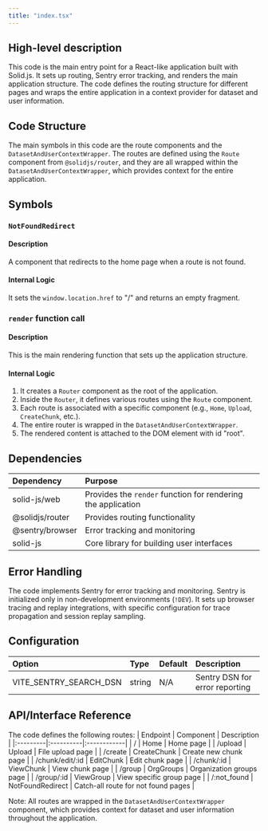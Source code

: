 ```yaml
---
title: "index.tsx"
---
```


## High-level description
This code is the main entry point for a React-like application built with Solid.js. It sets up routing, Sentry error tracking, and renders the main application structure. The code defines the routing structure for different pages and wraps the entire application in a context provider for dataset and user information.

## Code Structure
The main symbols in this code are the route components and the `DatasetAndUserContextWrapper`. The routes are defined using the `Route` component from `@solidjs/router`, and they are all wrapped within the `DatasetAndUserContextWrapper`, which provides context for the entire application.

## Symbols

### `NotFoundRedirect`
#### Description
A component that redirects to the home page when a route is not found.

#### Internal Logic
It sets the `window.location.href` to "/" and returns an empty fragment.

### `render` function call
#### Description
This is the main rendering function that sets up the application structure.

#### Internal Logic
1. It creates a `Router` component as the root of the application.
2. Inside the `Router`, it defines various routes using the `Route` component.
3. Each route is associated with a specific component (e.g., `Home`, `Upload`, `CreateChunk`, etc.).
4. The entire router is wrapped in the `DatasetAndUserContextWrapper`.
5. The rendered content is attached to the DOM element with id "root".

## Dependencies
| Dependency | Purpose |
|:-----------|:--------|
| solid-js/web | Provides the `render` function for rendering the application |
| @solidjs/router | Provides routing functionality |
| @sentry/browser | Error tracking and monitoring |
| solid-js | Core library for building user interfaces |

## Error Handling
The code implements Sentry for error tracking and monitoring. Sentry is initialized only in non-development environments (`!DEV`). It sets up browser tracing and replay integrations, with specific configuration for trace propagation and session replay sampling.

## Configuration
| Option | Type | Default | Description |
|:-------|:-----|:--------|:------------|
| VITE_SENTRY_SEARCH_DSN | string | N/A | Sentry DSN for error reporting |

## API/Interface Reference
The code defines the following routes:
| Endpoint | Component | Description |
|:---------|:----------|:------------|
| / | Home | Home page |
| /upload | Upload | File upload page |
| /create | CreateChunk | Create new chunk page |
| /chunk/edit/:id | EditChunk | Edit chunk page |
| /chunk/:id | ViewChunk | View chunk page |
| /group | OrgGroups | Organization groups page |
| /group/:id | ViewGroup | View specific group page |
| /:not_found | NotFoundRedirect | Catch-all route for not found pages |

Note: All routes are wrapped in the `DatasetAndUserContextWrapper` component, which provides context for dataset and user information throughout the application.